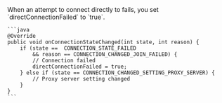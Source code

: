<PlatformWrapper platform="android">
    When an attempt to connect directly to <Vg k="AGORA_BACKEND" /> fails, you set `directConnectionFailed` to `true`. 

    ```java
    @Override
    public void onConnectionStateChanged(int state, int reason) {
        if (state ==  CONNECTION_STATE_FAILED
            && reason == CONNECTION_CHANGED_JOIN_FAILED) {
            // Connection failed
            directConnectionFailed = true;
        } else if (state == CONNECTION_CHANGED_SETTING_PROXY_SERVER) {
            // Proxy server setting changed
        }
    }
    ```
</PlatformWrapper>